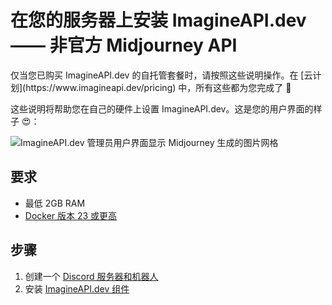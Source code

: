 
# 在您的服务器上安装 ImagineAPI.dev —— 非官方 Midjourney API

<Callout type="warning" emoji="🕺">
仅当您已购买 ImagineAPI.dev 的自托管套餐时，请按照这些说明操作。在 [云计划](https://www.imagineapi.dev/pricing) 中，所有这些都为您完成了 🕺
</Callout>

这些说明将帮助您在自己的硬件上设置 ImagineAPI.dev。这是您的用户界面的样子 😍：

<Image src="/CleanShot 2023-04-11 at 14.55.09@2x.png" alt="ImagineAPI.dev 管理员用户界面显示 Midjourney 生成的图片网格" width={850} height={500} />

## 要求

- 最低 2GB RAM
- [Docker 版本 23 或更高]( https://docs.docker.com/engine/install/)

## 步骤

1. 创建一个 [Discord 服务器和机器人](/self-host-install/discord-bot)
2. 安装 [ImagineAPI.dev 组件](/self-host-install/ImagineAPI)